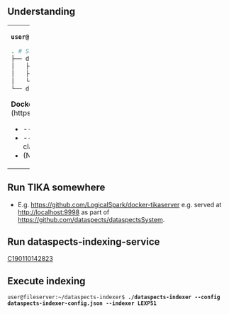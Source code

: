 {{Recipe
|HasEntityTitle=Indexing file system directories
}}

== Understanding ==

{|class=wikitable width=100%
|width=50%|
 '''user@fileserver:~$ tree'''
<syntaxhighlight lang="bash">
. # Showing only relevant files!
├── dataspects-indexer                 # Normal folder
│   ├── dataspects.db                  # Logging database
│   ├── dataspects-indexer             # Go binary from Git repo
│   └── dataspects-indexer-config.json # Indexer configuration
└── documents_to_index
</syntaxhighlight>

'''Docker Container "dataspects-indexing-service"''' (https://github.com/dataspects/dataspects-indexing-service)
* --env MASTERKEY=
* --volume [https://github.com/dataspects/FindAndLearnIndexerClasses FindAndLearnIndexerClasses]:/lib/custom-indexer-classes # Git repo volumed into container
* (No ports exposed since it's going through NGNIX reverse proxy)

|
 ~/dataspects-indexer/'''dataspects-indexer-config.json'''
<syntaxhighlight lang="json">
{
  "FilenameRegex": ".pdf",
  "RootFolder": "/home/user/documents_to_index",
  "DataspectsIndexingWebserviceURL": "https://indexer.hapa.ch", # Points to NGINX reverse proxy
  "TikaURL": "https://tika.hapa.ch", # Points to NGINX reverse proxy
  "TikaUsername": "USERNAME",
  "TikaPassword": "PASSWORD",
  "APIMasterKey": "",
  "IndexerClassName": "FindAndLearnDocumentsIndexer"
}
</syntaxhighlight>
[[C190110142823|How to get the APIMasterKey]]
|}

== Run TIKA somewhere ==

* E.g. https://github.com/LogicalSpark/docker-tikaserver e.g. served at http://localhost:9998 as part of https://github.com/dataspects/dataspectsSystem.

== Run dataspects-indexing-service ==

[[C190110142823]]

== Execute indexing ==

 user@fileserver:~/dataspects-indexer$ '''./dataspects-indexer --config dataspects-indexer-config.json --indexer LEXP51'''
